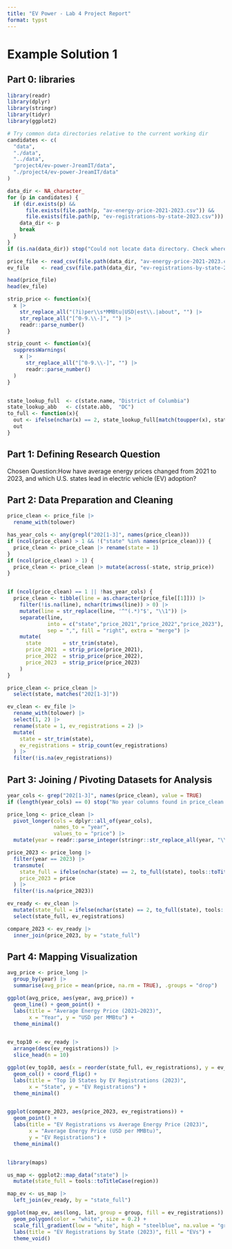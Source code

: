 ```yaml
---
title: "EV Power - Lab 4 Project Report"
format: typst
---
```


# Example Solution 1

## **Part 0: libraries**

```r
library(readr)
library(dplyr)
library(stringr)
library(tidyr)
library(ggplot2)

# Try common data directories relative to the current working dir
candidates <- c(
  "data",
  "./data",
  "../data",
  "project4/ev-power-JreamIT/data",
  "./project4/ev-power-JreamIT/data"
)

data_dir <- NA_character_
for (p in candidates) {
  if (dir.exists(p) &&
      file.exists(file.path(p, "av-energy-price-2021-2023.csv")) &&
      file.exists(file.path(p, "ev-registrations-by-state-2023.csv"))) {
    data_dir <- p
    break
  }
}
if (is.na(data_dir)) stop("Could not locate data directory. Check where the two CSVs live.")

price_file <- read_csv(file.path(data_dir, "av-energy-price-2021-2023.csv"), show_col_types = FALSE)
ev_file    <- read_csv(file.path(data_dir, "ev-registrations-by-state-2023.csv"), show_col_types = FALSE)

head(price_file)
head(ev_file)

strip_price <- function(x){
  x |>
    str_replace_all("(?i)per\\s*MMBtu|USD|est\\.|about", "") |>
    str_replace_all("[^0-9.\\-]", "") |>            
    readr::parse_number()
}

strip_count <- function(x){
  suppressWarnings(
    x |>
      str_replace_all("[^0-9.\\-]", "") |>
      readr::parse_number()
  )
}


state_lookup_full  <- c(state.name, "District of Columbia")
state_lookup_abb   <- c(state.abb,  "DC")
to_full <- function(x){
  out <- ifelse(nchar(x) == 2, state_lookup_full[match(toupper(x), state_lookup_abb)], x)
  out
}
```

## **Part 1:** **Defining Research Question**

Chosen Question:How have average energy prices changed from 2021 to 2023, and which U.S. states lead in electric vehicle (EV) adoption?

## **Part 2: Data Preparation and Cleaning**

```r
price_clean <- price_file |>
  rename_with(tolower)

has_year_cols <- any(grepl("202[1-3]", names(price_clean)))
if (ncol(price_clean) > 1 && !("state" %in% names(price_clean))) {
  price_clean <- price_clean |> rename(state = 1)
}
if (ncol(price_clean) > 1) {
  price_clean <- price_clean |> mutate(across(-state, strip_price))
}


if (ncol(price_clean) == 1 || !has_year_cols) {
  price_clean <- tibble(line = as.character(price_file[[1]])) |>
    filter(!is.na(line), nchar(trimws(line)) > 0) |>
    mutate(line = str_replace(line, '^"(.*)"$', "\\1")) |>
    separate(line,
             into = c("state","price_2021","price_2022","price_2023"),
             sep = ",", fill = "right", extra = "merge") |>
    mutate(
      state       = str_trim(state),
      price_2021  = strip_price(price_2021),
      price_2022  = strip_price(price_2022),
      price_2023  = strip_price(price_2023)
    )
}

price_clean <- price_clean |>
  select(state, matches("202[1-3]"))

ev_clean <- ev_file |>
  rename_with(tolower) |>
  select(1, 2) |>
  rename(state = 1, ev_registrations = 2) |>
  mutate(
    state = str_trim(state),
    ev_registrations = strip_count(ev_registrations)
  ) |>
  filter(!is.na(ev_registrations))
```

## **Part 3: Joining / Pivoting Datasets for Analysis**

```r
year_cols <- grep("202[1-3]", names(price_clean), value = TRUE)
if (length(year_cols) == 0) stop("No year columns found in price_clean after cleaning.")

price_long <- price_clean |>
  pivot_longer(cols = dplyr::all_of(year_cols),
               names_to = "year",
               values_to = "price") |>
  mutate(year = readr::parse_integer(stringr::str_replace_all(year, "\\D", "")))

price_2023 <- price_long |>
  filter(year == 2023) |>
  transmute(
    state_full = ifelse(nchar(state) == 2, to_full(state), tools::toTitleCase(state)),
    price_2023 = price
  ) |>
  filter(!is.na(price_2023))

ev_ready <- ev_clean |>
  mutate(state_full = ifelse(nchar(state) == 2, to_full(state), tools::toTitleCase(state))) |>
  select(state_full, ev_registrations)

compare_2023 <- ev_ready |>
  inner_join(price_2023, by = "state_full")
```

## **Part 4: Mapping Visualization**

```r

avg_price <- price_long |>
  group_by(year) |>
  summarise(avg_price = mean(price, na.rm = TRUE), .groups = "drop")

ggplot(avg_price, aes(year, avg_price)) +
  geom_line() + geom_point() +
  labs(title = "Average Energy Price (2021–2023)",
       x = "Year", y = "USD per MMBtu") +
  theme_minimal()


ev_top10 <- ev_ready |>
  arrange(desc(ev_registrations)) |>
  slice_head(n = 10)

ggplot(ev_top10, aes(x = reorder(state_full, ev_registrations), y = ev_registrations)) +
  geom_col() + coord_flip() +
  labs(title = "Top 10 States by EV Registrations (2023)",
       x = "State", y = "EV Registrations") +
  theme_minimal()


ggplot(compare_2023, aes(price_2023, ev_registrations)) +
  geom_point() +
  labs(title = "EV Registrations vs Average Energy Price (2023)",
       x = "Average Energy Price (USD per MMBtu)",
       y = "EV Registrations") +
  theme_minimal()


library(maps)

us_map <- ggplot2::map_data("state") |>
  mutate(state_full = tools::toTitleCase(region))

map_ev <- us_map |>
  left_join(ev_ready, by = "state_full")

ggplot(map_ev, aes(long, lat, group = group, fill = ev_registrations)) +
  geom_polygon(color = "white", size = 0.2) +
  scale_fill_gradient(low = "white", high = "steelblue", na.value = "grey90") +
  labs(title = "EV Registrations by State (2023)", fill = "EVs") +
  theme_void()
```